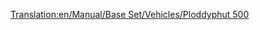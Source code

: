 [[Translation:en/Manual/Base Set/Vehicles/Ploddyphut 500]]

{{de/Flugzeug|Name=Ploddyphut 500
|Image=[[File:en/Ploddyphut500.png|Ploddyphut 500]]
|Kosten=49,218 (98,436)
|Geschwindigkeit=476 (298)
|Jährlich=3,750 (7,500)
|Erschienen=1955
|Lebensdauer=20
|Kapazität=60 Passagiere, 9 Säcke Post
|Beschreibung=Dies ist das zweite Flugzeug dieser Umgebung.
|Entsprechend=Fiktional
}}